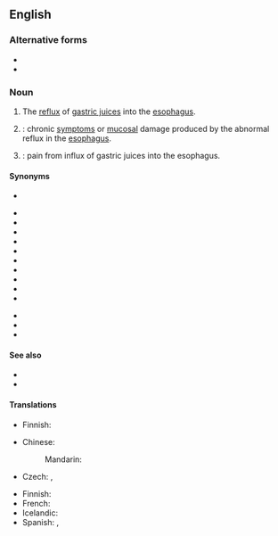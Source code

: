 ==English==

===Alternative forms===
* {{alt|en|gastro-esophageal reflux|gastro-œsophageal reflux|gastro-oesophageal reflux|gastrooesophageal reflux|gastroœsophageal reflux}}
* {{alt|en|GER|GOR|GŒR|GOER||initialisms}}

===Noun===
{{en-noun|-}}

# The [[reflux]] of [[gastric juice]]s into the [[esophagus]].
# {{lb|en|pathology}} {{ellipsis of|en|gastroesophageal reflux disease}}: chronic [[symptom]]s or [[mucosal]] damage produced by the abnormal reflux in the [[esophagus]].
# {{synonym of|en|heartburn}}: pain from influx of gastric juices into the esophagus.

====Synonyms====
* {{l|en|acid reflux}}
{{sense|chronic medical condition}}
* {{l|en|gastroesophageal reflux disease}}
* {{l|en|gastro-esophageal reflux disease}}
* {{l|en|gastro-œsophageal reflux disease}}
* {{l|en|gastro-oesophageal reflux disease}}
* {{l|en|gastrooesophageal reflux disease}}
* {{l|en|gastroœsophageal reflux disease}}
* {{l|en|GERD}}
* {{l|en|GORD}}
* {{l|en|GŒRD}}
* {{l|en|GOERD}}
{{sense|pain}}
* {{l|en|heartburn}}
* {{l|en|cardialgia}}
* {{l|en|pyrosis}}

====See also====
* {{pedia|lang=en|Gastroesophageal reflux disease}}
* {{pedia|lang=en|Heartburn}}

====Translations====
{{trans-top|reflux of gastric juices into the esophagus}}
* Finnish: {{t+|fi|refluksi}}
{{trans-mid}}
{{trans-bottom}}

{{trans-top|pathology: chronic medical condition}}
* Chinese:
*: Mandarin: {{t|cmn|胃食管反流|tr=wèishíguǎn fǎnliú|sc=Hani}}
* Czech: {{t|cs|gastroezofageální reflux|m}}, {{t|cs|jícnový reflux|m}}
{{trans-mid}}
* Finnish: {{t+|fi|refluksitauti}}
* French: {{t+|fr|reflux|m}}
* Icelandic: {{t|is|vélindabakflæði|n}}
* Spanish: {{t+|es|reflujo|m}}, {{t|es|reflujo gastroesofágico|m}}
{{trans-bottom}}

{{trans-see|pain from influx of gastric juices into the esophagus|heartburn}}